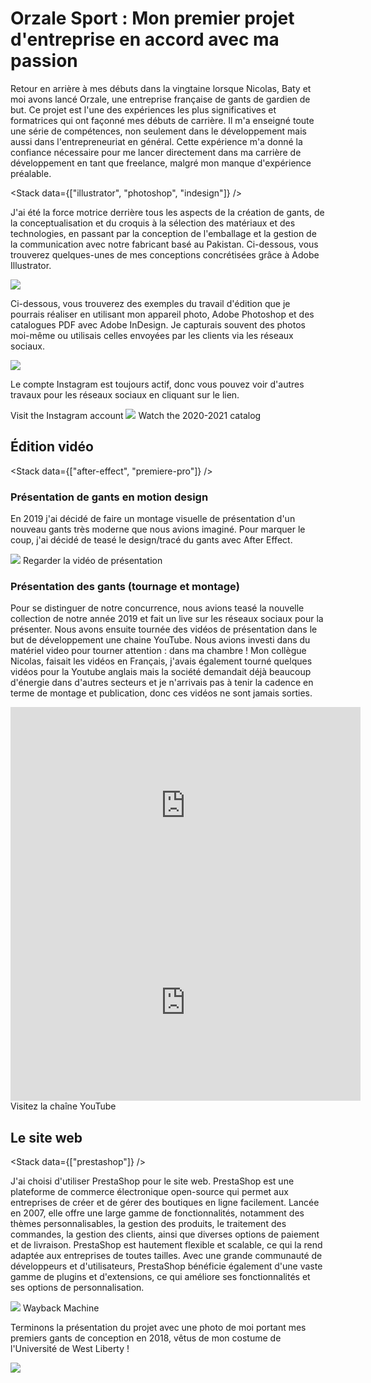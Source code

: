 
<Breadcrumb parent="Projects" name="Orzale Sport : Mon premier projet d'entreprise en accord avec ma passion" />

# Orzale Sport : Mon premier projet d'entreprise en accord avec ma passion

Retour en arrière à mes débuts dans la vingtaine lorsque Nicolas, Baty et moi avons lancé Orzale, une entreprise française de gants de gardien de but. Ce projet est l'une des expériences les plus significatives et formatrices qui ont façonné mes débuts de carrière. Il m'a enseigné toute une série de compétences, non seulement dans le développement mais aussi dans l'entrepreneuriat en général. Cette expérience m'a donné la confiance nécessaire pour me lancer directement dans ma carrière de développement en tant que freelance, malgré mon manque d'expérience préalable.

<Stack data={["illustrator", "photoshop", "indesign"]} />

J'ai été la force motrice derrière tous les aspects de la création de gants, de la conceptualisation et du croquis à la sélection des matériaux et des technologies, en passant par la conception de l'emballage et la gestion de la communication avec notre fabricant basé au Pakistan. Ci-dessous, vous trouverez quelques-unes de mes conceptions concrétisées grâce à Adobe Illustrator.

<Image src={Drawing} width={600} quality={100} />

Ci-dessous, vous trouverez des exemples du travail d'édition que je pourrais réaliser en utilisant mon appareil photo, Adobe Photoshop et des catalogues PDF avec Adobe InDesign. Je capturais souvent des photos moi-même ou utilisais celles envoyées par les clients via les réseaux sociaux.

<Image src={Montages} width={600} quality={100} />

Le compte Instagram est toujours actif, donc vous pouvez voir d'autres travaux pour les réseaux sociaux en cliquant sur le lien.

<Link href="https://www.instagram.com/orzale.sport/" target="_blank">
	Visit the Instagram account
</Link>

<Image src={Catalog} width={600} quality={100} />

<Link href="/uploads/catalog-starter-2021-2022.pdf" target="_blank">
	Watch the 2020-2021 catalog
</Link>

## Édition vidéo

<Stack data={["after-effect", "premiere-pro"]} />

### Présentation de gants en motion design

En 2019 j'ai décidé de faire un montage visuelle de présentation d'un nouveau gants très moderne que nous avions imaginé. Pour marquer le coup, j'ai décidé de teasé le design/tracé du gants avec After Effect.

<Image src={Orzale3D} width={600} quality={100} />

<Link href="https://www.instagram.com/p/BycafD1opzn/" target="_blank">
	Regarder la vidéo de présentation
</Link>

### Présentation des gants (tournage et montage)

Pour se distinguer de notre concurrence, nous avions teasé la nouvelle collection de notre année 2019 et fait un live sur les réseaux sociaux pour la présenter. Nous avons ensuite tournée des vidéos de présentation dans le but de développement une chaine YouTube. Nous avions investi dans du matériel video pour tourner attention : dans ma chambre !
Mon collègue Nicolas, faisait les vidéos en Français, j'avais également tourné quelques vidéos pour la Youtube anglais mais la société demandait déjà beaucoup d'énergie dans d'autres secteurs et je n'arrivais pas à tenir la cadence en terme de montage et publication, donc ces vidéos ne sont jamais sorties.

<iframe
	width="560"
	height="315"
	src="https://www.youtube.com/embed/cLQcpC27pm8?si=0ShaChR98cHjVtKS"
	title="YouTube video player"
	frameborder="0"
	allow="accelerometer; autoplay; clipboard-write; encrypted-media; gyroscope; picture-in-picture; web-share"
	referrerpolicy="strict-origin-when-cross-origin"
	allowfullscreen
></iframe>

<iframe
	width="560"
	height="315"
	src="https://www.youtube.com/embed/_q9Kp21p3gY?si=0dO87tfWw7nnhfyd"
	title="YouTube video player"
	frameborder="0"
	allow="accelerometer; autoplay; clipboard-write; encrypted-media; gyroscope; picture-in-picture; web-share"
	referrerpolicy="strict-origin-when-cross-origin"
	allowfullscreen
></iframe>

<Link href="https://www.youtube.com/@orzalesport8209" target="_blank">
	Visitez la chaîne YouTube
</Link>

## Le site web

<Stack data={["prestashop"]} />

J'ai choisi d'utiliser PrestaShop pour le site web. PrestaShop est une plateforme de commerce électronique open-source qui permet aux entreprises de créer et de gérer des boutiques en ligne facilement. Lancée en 2007, elle offre une large gamme de fonctionnalités, notamment des thèmes personnalisables, la gestion des produits, le traitement des commandes, la gestion des clients, ainsi que diverses options de paiement et de livraison. PrestaShop est hautement flexible et scalable, ce qui la rend adaptée aux entreprises de toutes tailles. Avec une grande communauté de développeurs et d'utilisateurs, PrestaShop bénéficie également d'une vaste gamme de plugins et d'extensions, ce qui améliore ses fonctionnalités et ses options de personnalisation.

<Image src={Website} width={1000} quality={100} />

<Link href="https://web.archive.org/web/20220801000000*/https://orzale-sport.com/" target="_blank">
	Wayback Machine
</Link>

Terminons la présentation du projet avec une photo de moi portant mes premiers gants de conception en 2018, vêtus de mon costume de l'Université de West Liberty !

<Image src={FlorianOrzale} width={600} quality={100} />
